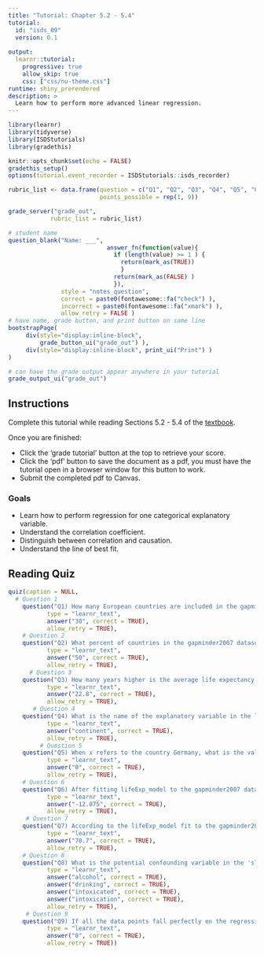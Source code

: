```yaml
---
title: "Tutorial: Chapter 5.2 - 5.4"
tutorial:
  id: "isds_09"
  version: 0.1
  
output:
  learnr::tutorial:
    progressive: true
    allow_skip: true
    css: ["css/nu-theme.css"]
runtime: shiny_prerendered
description: >
  Learn how to perform more advanced linear regression.
---
```


```r
library(learnr)
library(tidyverse)
library(ISDStutorials)
library(gradethis)

knitr::opts_chunk$set(echo = FALSE)
gradethis_setup()
options(tutorial.event_recorder = ISDStutorials::isds_recorder)
```


```r
rubric_list <- data.frame(question = c("Q1", "Q2", "Q3", "Q4", "Q5", "Q6", "Q7", "Q8", "Q9"),
                          points_possible = rep(1, 9))

grade_server("grade_out", 
            rubric_list = rubric_list)
```


```r
# student name
question_blank("Name: ___",
                            answer_fn(function(value){
                              if (length(value) >= 1 ) {
                                return(mark_as(TRUE))
                                }
                              return(mark_as(FALSE) )
                              }),
               style = "notes_question",
               correct = paste0(fontawesome::fa("check") ),
               incorrect = paste0(fontawesome::fa("xmark") ),
               allow_retry = FALSE )
# have name, grade button, and print button on same line
bootstrapPage(
     div(style="display:inline-block",
         grade_button_ui("grade_out") ),
     div(style="display:inline-block", print_ui("Print") )
)

# can have the grade output appear anywhere in your tutorial
grade_output_ui("grade_out")
```

## Instructions

Complete this tutorial while reading Sections 5.2 - 5.4 of the [textbook](https://nustat.github.io/intro-stat-ds/5-regression.html#model2).

Once you are finished:

-   Click the 'grade tutorial' button at the top to retrieve your score.
-   Click the 'pdf' button to save the document as a pdf, you must have the tutorial open in a browser window for this button to work.
-   Submit the completed pdf to Canvas.


### Goals

-   Learn how to perform regression for one categorical explanatory variable.
-   Understand the correlation coefficient.
-   Distinguish between correlation and causation.
-   Understand the line of best fit.


## Reading Quiz

```r
quiz(caption = NULL,
  # Question 1
    question("Q1) How many European countries are included in the gapminder 2007 dataset?", 
           type = "learnr_text",
           answer("30", correct = TRUE),
           allow_retry = TRUE),
    # Question 2
    question("Q2) What percent of countries in the gapminder2007 dataset have a life expectancy of less than 71.94?", 
           type = "learnr_text",
           answer("50", correct = TRUE),
           allow_retry = TRUE), 
      # Question 3
    question("Q3) How many years higher is the average life expectancy in Europe as compared to Africa? Round to 1 decimal place.", 
           type = "learnr_text",
           answer("22.8", correct = TRUE),
           allow_retry = TRUE),
       # Question 4
    question("Q4) What is the name of the explanatory variable in the lifeExp_model?", 
           type = "learnr_text",
           answer("continent", correct = TRUE),
           allow_retry = TRUE),
         # Question 5
    question("Q5) When x refers to the country Germany, what is the value of the indicator function $1_{Amer}(x)$?", 
           type = "learnr_text",
           answer("0", correct = TRUE),
           allow_retry = TRUE),
    # Question 6
    question("Q6) After fitting lifeExp_model to the gapminder2007 dataset, what is the value of $y - \\hat{y}$ for the country Angola? Round to 3 decimal places.", 
           type = "learnr_text",
           answer("-12.075", correct = TRUE),
           allow_retry = TRUE),
     # Question 7
    question("Q7) According to the lifeExp_model fit to the gapminder2007 dataset, what is the estimated life expectancy for the country Bangladesh? Round to 1 decimal place.", 
           type = "learnr_text",
           answer("70.7", correct = TRUE),
           allow_retry = TRUE),  
    # Question 8
    question("Q8) What is the potential confounding variable in the 'sleeping with shoes on' and 'waking up with a headache' example?", 
           type = "learnr_text",
           answer("alcohol", correct = TRUE),
           answer("drinking", correct = TRUE),
           answer("intoxicated", correct = TRUE),
           answer("intoxication", correct = TRUE),
           allow_retry = TRUE),  
     # Question 9
    question("Q9) If all the data points fall perfectly on the regression line, what would be the value of $\\sum_{i=1}^{n} (y_i - \\hat{y}_i)^2$?", 
           type = "learnr_text",
           answer("0", correct = TRUE),
           allow_retry = TRUE))


```
